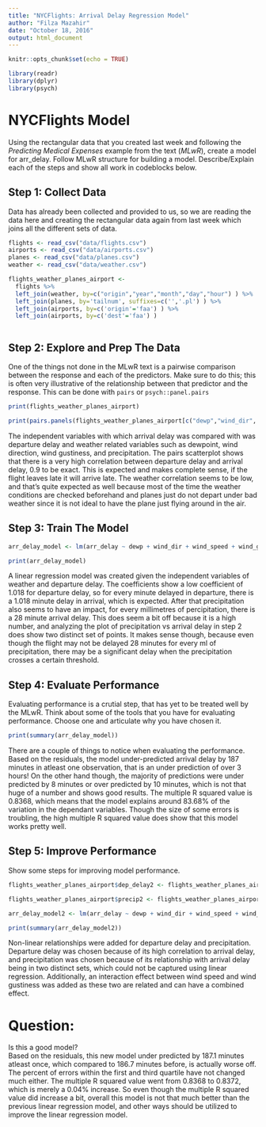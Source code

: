 ```yaml
---
title: "NYCFlights: Arrival Delay Regression Model"
author: "Filza Mazahir"
date: "October 18, 2016"
output: html_document
---
```


```r
knitr::opts_chunk$set(echo = TRUE)

library(readr)
library(dplyr)
library(psych)

```

# NYCFlights Model

Using the rectangular data that you created last week and following the *Predicting Medical Expenses* example from the text (*MLwR*), create a model for arr_delay. Follow MLwR structure 
for building a model. Describe/Explain each of the steps and show all work in codeblocks below.


## Step 1: Collect Data 
Data has already been collected and provided to us, so we are reading the data here and creating the rectangular data again from last week which joins all the different sets of data.
```r

flights <- read_csv("data/flights.csv")
airports <- read_csv("data/airports.csv")
planes <- read_csv("data/planes.csv")
weather <- read_csv("data/weather.csv")

flights_weather_planes_airport <- 
  flights %>% 
  left_join(weather, by=c("origin","year","month","day","hour") ) %>%
  left_join(planes, by='tailnum', suffixes=c('','.pl') ) %>% 
  left_join(airports, by=c('origin'='faa') ) %>% 
  left_join(airports, by=c('dest'='faa') ) 



```

## Step 2: Explore and Prep The Data


One of the things not done in the MLwR text is a pairwise comparison between the response and each of the predictors. Make sure to do this; this is often very illustrative of the relationship between that predictor and the response. This can be done with `pairs` or `psych::panel.pairs`

```r
print(flights_weather_planes_airport)

print(pairs.panels(flights_weather_planes_airport[c("dewp","wind_dir", "wind_speed", "wind_gust", "dep_delay", "precip", "arr_delay")]))
```
The independent variables with which arrival delay was compared with was departure delay and weather related variables such as dewpoint, wind direction, wind gustiness, and precipitation. The pairs scatterplot shows that there is a very high correlation between departure delay and arrival delay, 0.9 to be exact. This is expected and makes complete sense, if the flight leaves late it will arrive late. The weather correlation seems to be low, and that's quite expected as well because most of the time the weather conditions are checked beforehand and planes just do not depart under bad weather since it is not ideal to have the plane just flying around in the air.


## Step 3:  Train The Model

```r

arr_delay_model <- lm(arr_delay ~ dewp + wind_dir + wind_speed + wind_gust + precip + dep_delay, data = flights_weather_planes_airport)

print(arr_delay_model)

```
A linear regression model was created given the independent variables of weather and departure delay. The coefficients show a low coefficient of 1.018 for departure delay, so for every minute delayed in departure, there is a 1.018 minute delay in arrival, which is expected. After that precipitation also seems to have an impact, for every millimetres of percipitation, there is a 28 minute arrival delay. This does seem a bit off because it is a high number, and analyzing the plot of precipitation vs arrival delay in step 2 does show two distinct set of points. It makes sense though, because even though the flight may not be delayed 28 minutes for every ml of precipitation, there may be a significant delay when the precipitation crosses a certain threshold.


## Step 4: Evaluate Performance

Evaluating performance is a crutial step, that has yet to be treated well by the MLwR. Think about some of the tools that you have for evaluating performance.  Choose one and articulate why you have chosen it.

```r
print(summary(arr_delay_model))
```
There are a couple of things to notice when evaluating the performance. Based on the residuals, the model under-predicted arrival delay by 187 minutes in atleast one observation, that is an under prediction of over 3 hours! On the other hand though, the majority of predictions were under predicted by 8 minutes or over predicted by 10 minutes, which is not that huge of a number and shows good results. The multiple R squared value is 0.8368, which means that the model explains around 83.68% of the variation in the dependant variables. Though the size of some errors is troubling, the high multiple R squared value does show that this model works pretty well.

## Step 5: Improve Performance 

Show some steps for improving model performance.

```r
flights_weather_planes_airport$dep_delay2 <- flights_weather_planes_airport$dep_delay^2

flights_weather_planes_airport$precip2 <- flights_weather_planes_airport$precip^2

arr_delay_model2 <- lm(arr_delay ~ dewp + wind_dir + wind_speed + wind_gust + wind_gust:wind_speed + precip + precip2 + dep_delay + dep_delay2, data = flights_weather_planes_airport)

print(summary(arr_delay_model2))

```
Non-linear relationships were added for departure delay and precipitation. Departure delay was chosen because of its high correlation to arrival delay, and precipitation was chosen because of its relationship with arrival delay being in two distinct sets, which could not be captured using linear regression. Additionally, an interaction effect between wind speed and wind gustiness was added as these two are related and can have a combined effect.

# Question:

Is this a good model?  
Based on the residuals, this new model under predicted by 187.1 minutes atleast once, which compared to 186.7 minutes before, is actually worse off. The percent of errors within the first and third quartile have not changed much either. The multiple R squared value went from 0.8368 to 0.8372, which is merely a 0.04% increase. So even though the multiple R squared value did increase a bit, overall this model is not that much better than the previous linear regression model, and other ways should be utilized to improve the linear regression model.
